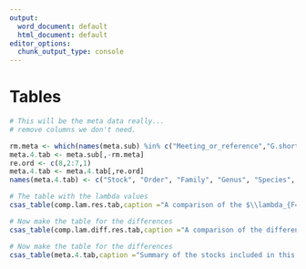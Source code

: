 ```yaml
---
output:
  word_document: default
  html_document: default
editor_options:
  chunk_output_type: console
---
```

\clearpage
\newpage

# Tables {-}

```r
# This will be the meta data really...
# remove columns we don't need.

rm.meta <- which(names(meta.sub) %in% c("Meeting_or_reference","G.short","G.Species","Manage.short","LME","Area.broad","Area.long","Area.narrow","Stock.short","Stock","Model","Case","Notes","Area"))
meta.4.tab <- meta.sub[,-rm.meta]
re.ord <- c(8,2:7,1)
meta.4.tab <- meta.4.tab[,re.ord]
names(meta.4.tab) <- c("Stock", "Order", "Family", "Genus", "Species", "Minimum Age", "Maximum Age", "Management Body")

```

```r
# The table with the lambda values
csas_table(comp.lam.res.tab,caption ="A comparison of the $\\lambda_{F=0}$ and $\\lambda_{F>0} estimates for stock at the minimum and maximum abundance, along with the estimate at 40\\% of the maximum abundance. values greater than 1 indicate that the population would be expected to increase in size, while values less than 1 indicate the population is likely to decline in size")
```

\newpage

```r
# Now make the table for the differences
csas_table(comp.lam.diff.res.tab,caption ="A comparison of the difference in $\\lambda_{F=0}$ and $\\lambda_{F>0} for each stock at the minimum and maximum abundance, along with the change at 40\\% of the maximum abundance. Positive values indicate that the $\\lambda$ estimae has increased as abundance declines (consistent with negative density dependence), while negative values indicate the $\\lambda$ estimate has declined (considtent with positive density dependence)")
```



```r
# Now make the table for the differences
csas_table(meta.4.tab,caption ="Summary of the stocks included in this analysis.  The minimun and maximum ages are what was used in the stock assessment.")
```


